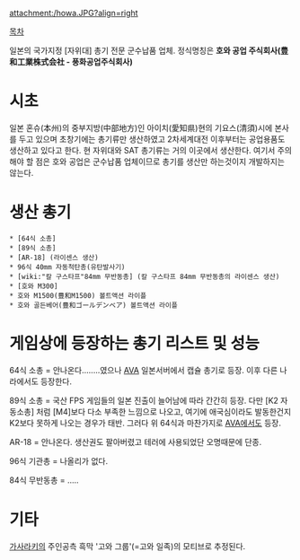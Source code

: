 attachment:/howa.JPG?align=right

[[목차]] 

일본의 국가지정 [자위대] 총기 전문 군수납품 업체. 정식명칭은 '''호와 공업 주식회사(豊和工業株式会社 - 풍화공업주식회사)''' 

= 시초 = 

일본 혼슈(本州)의 중부지방(中部地方)인 아이치(愛知県)현의 기요스(清須)시에 본사를 두고 있으며 초창기에는 총기류만 생산하였고 2차세계대전 이후부터는 공업용품도 생산하고 있다고 한다. 현 자위대와 SAT 총기류는 거의 이곳에서 생산한다. 여기서 주의해야 할 점은 호와 공업은 군수납품 업체이므로 총기를 생산만 하는것이지 개발하지는 않는다. 

= 생산 총기 = 

 * [64식 소총] 
 * [89식 소총] 
 * [AR-18] (라이센스 생산) 
 * 96식 40mm 자동척탄총(유탄발사기) 
 * [wiki:"칼 구스타프"84mm 무반동총] (칼 구스타프 84mm 무반동총의 라이센스 생산) 
 * [호와 M300]
 * 호와 M1500(豊和M1500) 볼트액션 라이플
 * 호와 골든베어(豊和ゴールデンベア) 볼트액션 라이플
 
= 게임상에 등장하는 총기 리스트 및 성능 = 

64식 소총 = 안나온다........였으나 [[AVA]] 일본서버에서 캡슐 총기로 등장. 이후 다른 나라에서도 등장한다.

89식 소총 = 국산 FPS 게임들의 일본 진출이 늘어남에 따라 간간히 등장. 다만 [K2 자동소총] 처럼 [M4]보다 다소 부족한 느낌으로 나오고, 여기에 애국심이라도 발동한건지 K2보다 못하게 나오는 경우가 태반. 그러다 위 64식과 마찬가지로 [[AVA]]에서도 등장.

AR-18 = 안나온다. 생산권도 팔아버렸고 테러에 사용되었단 오명때문에 단종.

96식 기관총 = 나올리가 없다. 

84식 무반동총 = ..... 

= 기타 = 

[[가사라키]]의 주인공측 흑막 '고와 그룹'(=고와 일족)의 모티브로 추정된다.
